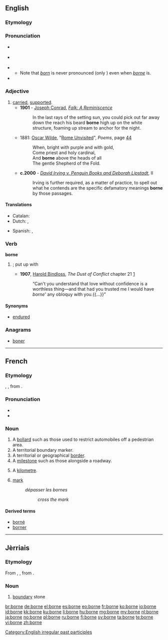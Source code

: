 {{also|Borne}}

==English==

===Etymology===
{{rfe|lang=en}}

===Pronunciation===
* {{a|RP}} {{IPA|/bɔːn/}}
* {{a|US}} {{IPA|/boʊɹn/|/bɔːɹn/}}
* {{audio|En-us-borne.ogg|Audio (US)}}
** Note that ''[[born]]'' is never pronounced {{IPAchar|/boʊɹn/}} (only {{IPAchar|/bɔːɹn/}}) even when ''[[borne]]'' is.
* {{rhymes|ɔː(r)n}}

===Adjective===
{{en-adj|-}}

# [[carried]], [[supported]].
#* '''1901''' - [[w:Joseph Conrad|Joseph Conrad]], ''[[s:Falk|Falk: A Reminiscence]]''
#*: In the last rays of the setting sun, you could pick out far away down the reach his beard '''borne''' high up on the white structure, foaming up stream to anchor for the night.
#* 1881: [[w:Oscar Wilde|Oscar Wilde]], "[[s:Rome Unvisited|Rome Unvisited]]", ''Poems'', page [http://books.google.com/books?id=XlICAAAAQAAJ&pg=PA44&dq=wilde+%22Rome+Unvisited%22&hl=en&ei=MwaGTImqA8L_lgeK-4AZ&sa=X&oi=book_result&ct=result&resnum=1&ved=0CCkQ6AEwAA#v=onepage&q&f=false 44]
#*: When, bright with purple and with gold, <br/>Come priest and holy cardinal, <br/>And '''borne''' above the heads of all <br/>The gentle Shepherd of the Fold.
#* '''c.2000''' - ''[[s:David Irving v. Penguin Books and Deborah Lipstadt|David Irving v. Penguin Books and Deborah Lipstadt]]'', II
#*: Irving is further required, as a matter of practice, to spell out what he contends are the specific defamatory meanings '''borne''' by those passages.

====Translations====
{{trans-top|carried, supported}}
* Catalan: {{t-|ca|cargar amb}}
* Dutch: {{t+|nl|gedragen}}, {{t+|nl|ondersteund}}
{{trans-mid}}
* Spanish: {{t-|es|soportado}}, {{t-|es|aguantado}}
{{trans-bottom}}

===Verb===
'''borne'''

# {{past participle of|bear}}; put up with
#* '''1907''', [[w:Harold Edward Bindloss|Harold Bindloss]], ''The Dust of Conflict'' chapter 21&nbsp;[http://openlibrary.org/works/OL4429277W]
#*:“Can't you understand that love without confidence is a worthless thing—and that had you trusted me I would have ''borne''' any obloquy with you.{{...}}”

====Synonyms====

* [[endured]]

===Anagrams===
* [[boner#English|boner]]

[[Category:English irregular past participles]]

----

==French==

===Etymology===
{{etyl|LL.|fr}} {{term|bodina}}, {{term|butina}}, from {{etyl|xtg|fr}}.

===Pronunciation===
* {{IPA|/bɔʁn/|lang=fr}}
* {{audio|Fr-borne.ogg|audio}}

===Noun===
{{fr-noun|f}}

# A [[bollard]] such as those used to restrict automobiles off a pedestrian area.
# A territorial boundary marker.
# A territorial or geographical [[border]].
# A [[milestone]] such as those alongside a roadway.
# {{slang}} A [[kilometre]].
# [[mark]]
#: ''dépasser les bornes''
#:: ''cross the mark''

====Derived terms====
* [[borné]]
* [[borner]]

----

==Jèrriais==

===Etymology===
From {{etyl|LL.|roa-jer}} {{term|bodina|lang=la}}, {{term|butina|lang=la}}, from {{etyl|cel-gau|roa-jer}}.

===Noun===
{{roa-jer-noun|f}}

# [[boundary]] stone

[[br:borne]]
[[de:borne]]
[[el:borne]]
[[es:borne]]
[[eo:borne]]
[[fr:borne]]
[[ko:borne]]
[[io:borne]]
[[id:borne]]
[[kk:borne]]
[[ku:borne]]
[[li:borne]]
[[hu:borne]]
[[mg:borne]]
[[my:borne]]
[[nl:borne]]
[[ja:borne]]
[[no:borne]]
[[pl:borne]]
[[ru:borne]]
[[fi:borne]]
[[sv:borne]]
[[ta:borne]]
[[te:borne]]
[[vi:borne]]
[[zh:borne]]